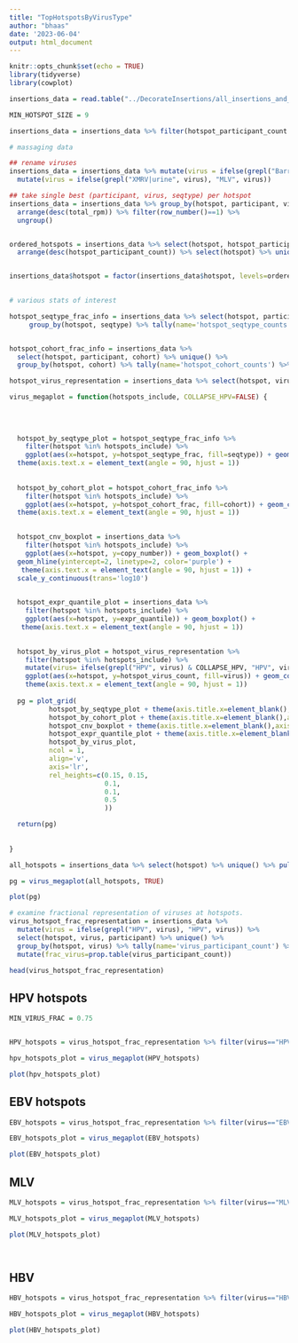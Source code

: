 ```yaml
---
title: "TopHotspotsByVirusType"
author: "bhaas"
date: '2023-06-04'
output: html_document
---
```


```r
knitr::opts_chunk$set(echo = TRUE)
library(tidyverse)
library(cowplot)
```


```r



insertions_data = read.table("../DecorateInsertions/all_insertions_and_virus_content_merged.FILTERED.Decorated.tsv", header=T, sep="\t", stringsAsFactors = F)

MIN_HOTSPOT_SIZE = 9

insertions_data = insertions_data %>% filter(hotspot_participant_count >= MIN_HOTSPOT_SIZE)

```


```r

# massaging data

## rename viruses
insertions_data = insertions_data %>% mutate(virus = ifelse(grepl("Barr", virus), "EBV", virus)) %>%
  mutate(virus = ifelse(grepl("XMRV|urine", virus), "MLV", virus))

## take single best (participant, virus, seqtype) per hotspot
insertions_data = insertions_data %>% group_by(hotspot, participant, virus, seqtype) %>% 
  arrange(desc(total_rpm)) %>% filter(row_number()==1) %>% 
  ungroup()


ordered_hotspots = insertions_data %>% select(hotspot, hotspot_participant_count) %>% unique() %>%   
  arrange(desc(hotspot_participant_count)) %>% select(hotspot) %>% unique() %>% pull(hotspot)


insertions_data$hotspot = factor(insertions_data$hotspot, levels=ordered_hotspots)
  

```

```r
# various stats of interest

hotspot_seqtype_frac_info = insertions_data %>% select(hotspot, participant, seqtype) %>% unique() %>%
     group_by(hotspot, seqtype) %>% tally(name='hotspot_seqtype_counts') %>% mutate(hotspot_seqtype_frac=prop.table(hotspot_seqtype_counts)) 


hotspot_cohort_frac_info = insertions_data %>% 
  select(hotspot, participant, cohort) %>% unique() %>%
  group_by(hotspot, cohort) %>% tally(name='hotspot_cohort_counts') %>% mutate(hotspot_cohort_frac=prop.table(hotspot_cohort_counts)) 

hotspot_virus_representation = insertions_data %>% select(hotspot, virus, participant) %>% unique() %>% group_by(hotspot, virus) %>% tally(name='hotspot_virus_count')

```


```r

virus_megaplot = function(hotspots_include, COLLAPSE_HPV=FALSE) {
  
  
  
  
  hotspot_by_seqtype_plot = hotspot_seqtype_frac_info %>% 
    filter(hotspot %in% hotspots_include) %>%
    ggplot(aes(x=hotspot, y=hotspot_seqtype_frac, fill=seqtype)) + geom_col() +
  theme(axis.text.x = element_text(angle = 90, hjust = 1))
  
  
  hotspot_by_cohort_plot = hotspot_cohort_frac_info %>% 
    filter(hotspot %in% hotspots_include) %>%
    ggplot(aes(x=hotspot, y=hotspot_cohort_frac, fill=cohort)) + geom_col() +
  theme(axis.text.x = element_text(angle = 90, hjust = 1))

  
  hotspot_cnv_boxplot = insertions_data %>% 
    filter(hotspot %in% hotspots_include) %>%
    ggplot(aes(x=hotspot, y=copy_number)) + geom_boxplot() +
  geom_hline(yintercept=2, linetype=2, color='purple') +
   theme(axis.text.x = element_text(angle = 90, hjust = 1)) +
  scale_y_continuous(trans='log10')

  
  hotspot_expr_quantile_plot = insertions_data %>% 
    filter(hotspot %in% hotspots_include) %>%
    ggplot(aes(x=hotspot, y=expr_quantile)) + geom_boxplot() +
   theme(axis.text.x = element_text(angle = 90, hjust = 1))

  
  hotspot_by_virus_plot = hotspot_virus_representation %>% 
    filter(hotspot %in% hotspots_include) %>%
    mutate(virus= ifelse(grepl("HPV", virus) & COLLAPSE_HPV, "HPV", virus)) %>%
    ggplot(aes(x=hotspot, y=hotspot_virus_count, fill=virus)) + geom_col() +
    theme(axis.text.x = element_text(angle = 90, hjust = 1))
  
  pg = plot_grid(
          hotspot_by_seqtype_plot + theme(axis.title.x=element_blank(),axis.text.x=element_blank(), axis.ticks.x=element_blank()), 
          hotspot_by_cohort_plot + theme(axis.title.x=element_blank(),axis.text.x=element_blank(), axis.ticks.x=element_blank()), 
          hotspot_cnv_boxplot + theme(axis.title.x=element_blank(),axis.text.x=element_blank(), axis.ticks.x=element_blank()),
          hotspot_expr_quantile_plot + theme(axis.title.x=element_blank(),axis.text.x=element_blank(), axis.ticks.x=element_blank()),
          hotspot_by_virus_plot, 
          ncol = 1, 
          align='v',
          axis='lr',
          rel_heights=c(0.15, 0.15, 
                        0.1,
                        0.1, 
                        0.5
                        ))

  return(pg)
  
  
}


```


```r

all_hotspots = insertions_data %>% select(hotspot) %>% unique() %>% pull(hotspot)

pg = virus_megaplot(all_hotspots, TRUE)

plot(pg)
```



```r

# examine fractional representation of viruses at hotspots.
virus_hotspot_frac_representation = insertions_data %>% 
  mutate(virus = ifelse(grepl("HPV", virus), "HPV", virus)) %>%
  select(hotspot, virus, participant) %>% unique() %>%
  group_by(hotspot, virus) %>% tally(name='virus_participant_count') %>%
  mutate(frac_virus=prop.table(virus_participant_count))

head(virus_hotspot_frac_representation)
```
## HPV hotspots

```r
MIN_VIRUS_FRAC = 0.75


HPV_hotspots = virus_hotspot_frac_representation %>% filter(virus=="HPV" & frac_virus >= MIN_VIRUS_FRAC) %>% select(hotspot) %>% unique() %>% pull(hotspot)

hpv_hotspots_plot = virus_megaplot(HPV_hotspots)

plot(hpv_hotspots_plot)
```


## EBV hotspots

```r

EBV_hotspots = virus_hotspot_frac_representation %>% filter(virus=="EBV" & frac_virus >= MIN_VIRUS_FRAC) %>% select(hotspot) %>% unique() %>% pull(hotspot)

EBV_hotspots_plot = virus_megaplot(EBV_hotspots)

plot(EBV_hotspots_plot)


```

## MLV 

```r

MLV_hotspots = virus_hotspot_frac_representation %>% filter(virus=="MLV" & frac_virus >= MIN_VIRUS_FRAC) %>% select(hotspot) %>% unique() %>% pull(hotspot)

MLV_hotspots_plot = virus_megaplot(MLV_hotspots)

plot(MLV_hotspots_plot)




```

## HBV

```r

HBV_hotspots = virus_hotspot_frac_representation %>% filter(virus=="HBV" & frac_virus >= 0.5) %>% select(hotspot) %>% unique() %>% pull(hotspot)

HBV_hotspots_plot = virus_megaplot(HBV_hotspots)

plot(HBV_hotspots_plot)


```







